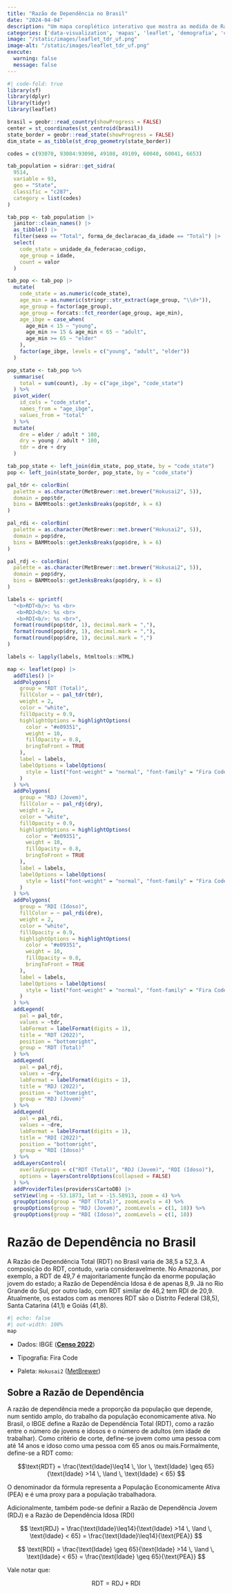 ```yaml
---
title: "Razão de Dependência no Brasil"
date: "2024-04-04"
description: "Um mapa coroplético interativo que mostra as medida de Razão de Dependência no Brasil por estado. O mapa destaca tanto a Razão de Dependência Total, como a RD Jovem e RD Idosa."
categories: ['data-visualization', 'mapas', 'leaflet', 'demografia', 'censo']
image: "/static/images/leaflet_tdr_uf.png"
image-alt: "/static/images/leaflet_tdr_uf.png"
execute: 
  warning: false
  message: false
---
```


```r
#| code-fold: true
library(sf)
library(dplyr)
library(tidyr)
library(leaflet)

brasil = geobr::read_country(showProgress = FALSE)
center = st_coordinates(st_centroid(brasil))
state_border = geobr::read_state(showProgress = FALSE)
dim_state = as_tibble(st_drop_geometry(state_border))

codes = c(93070, 93084:93098, 49108, 49109, 60040, 60041, 6653)

tab_population = sidrar::get_sidra(
  9514,
  variable = 93,
  geo = "State",
  classific = "c287",
  category = list(codes)
)

tab_pop <- tab_population |> 
  janitor::clean_names() |> 
  as_tibble() |> 
  filter(sexo == "Total", forma_de_declaracao_da_idade == "Total") |> 
  select(
    code_state = unidade_da_federacao_codigo,
    age_group = idade,
    count = valor
  )

tab_pop <- tab_pop |> 
  mutate(
    code_state = as.numeric(code_state),
    age_min = as.numeric(stringr::str_extract(age_group, "\\d+")),
    age_group = factor(age_group),
    age_group = forcats::fct_reorder(age_group, age_min),
    age_ibge = case_when(
      age_min < 15 ~ "young",
      age_min >= 15 & age_min < 65 ~ "adult",
      age_min >= 65 ~ "elder"
    ),
    factor(age_ibge, levels = c("young", "adult", "elder"))
  )

pop_state <- tab_pop %>%
  summarise(
    total = sum(count), .by = c("age_ibge", "code_state")
  ) %>%
  pivot_wider(
    id_cols = "code_state",
    names_from = "age_ibge",
    values_from = "total"
  ) %>%
  mutate(
    dre = elder / adult * 100,
    dry = young / adult * 100,
    tdr = dre + dry
  )

tab_pop_state <- left_join(dim_state, pop_state, by = "code_state")
pop <- left_join(state_border, pop_state, by = "code_state")

pal_tdr <- colorBin(
  palette = as.character(MetBrewer::met.brewer("Hokusai2", 5)),
  domain = pop$tdr,
  bins = BAMMtools::getJenksBreaks(pop$tdr, k = 6)
)

pal_rdi <- colorBin(
  palette = as.character(MetBrewer::met.brewer("Hokusai2", 5)),
  domain = pop$dre,
  bins = BAMMtools::getJenksBreaks(pop$dre, k = 6)
)

pal_rdj <- colorBin(
  palette = as.character(MetBrewer::met.brewer("Hokusai2", 5)),
  domain = pop$dry,
  bins = BAMMtools::getJenksBreaks(pop$dry, k = 6)
)

labels <- sprintf(
  "<b>RDT<b/>: %s <br>
   <b>RDJ<b/>: %s <br>
   <b>RDI<b/>: %s <br>",
  format(round(pop$tdr, 1), decimal.mark = ","),
  format(round(pop$dry, 1), decimal.mark = ","),
  format(round(pop$dre, 1), decimal.mark = ",")
)

labels <- lapply(labels, htmltools::HTML)

map <- leaflet(pop) |>
  addTiles() |>
  addPolygons(
    group = "RDT (Total)",
    fillColor = ~ pal_tdr(tdr),
    weight = 2,
    color = "white",
    fillOpacity = 0.9,
    highlightOptions = highlightOptions(
      color = "#e09351",
      weight = 10,
      fillOpacity = 0.8,
      bringToFront = TRUE
    ),
    label = labels,
    labelOptions = labelOptions(
      style = list("font-weight" = "normal", "font-family" = "Fira Code")
    )
  ) %>%
  addPolygons(
    group = "RDJ (Jovem)",
    fillColor = ~ pal_rdj(dry),
    weight = 2,
    color = "white",
    fillOpacity = 0.9,
    highlightOptions = highlightOptions(
      color = "#e09351",
      weight = 10,
      fillOpacity = 0.8,
      bringToFront = TRUE
    ),
    label = labels,
    labelOptions = labelOptions(
      style = list("font-weight" = "normal", "font-family" = "Fira Code")
    )
  ) %>%
  addPolygons(
    group = "RDI (Idoso)",
    fillColor = ~ pal_rdi(dre),
    weight = 2,
    color = "white",
    fillOpacity = 0.9,
    highlightOptions = highlightOptions(
      color = "#e09351",
      weight = 10,
      fillOpacity = 0.8,
      bringToFront = TRUE
    ),
    label = labels,
    labelOptions = labelOptions(
      style = list("font-weight" = "normal", "font-family" = "Fira Code")
    )
  ) %>%
  addLegend(
    pal = pal_tdr,
    values = ~tdr,
    labFormat = labelFormat(digits = 1),
    title = "RDT (2022)",
    position = "bottomright",
    group = "RDT (Total)"
  ) %>%
  addLegend(
    pal = pal_rdj,
    values = ~dry,
    labFormat = labelFormat(digits = 1),
    title = "RDJ (2022)",
    position = "bottomright",
    group = "RDJ (Jovem)"
  ) %>%
  addLegend(
    pal = pal_rdi,
    values = ~dre,
    labFormat = labelFormat(digits = 1),
    title = "RDI (2022)",
    position = "bottomright",
    group = "RDI (Idoso)"
  ) %>%
  addLayersControl(
    overlayGroups = c("RDT (Total)", "RDJ (Jovem)", "RDI (Idoso)"),
    options = layersControlOptions(collapsed = FALSE)
  ) %>%
  addProviderTiles(providers$CartoDB) |>
  setView(lng = -53.1873, lat = -15.58913, zoom = 4) %>%
  groupOptions(group = "RDT (Total)", zoomLevels = 4) %>%
  groupOptions(group = "RDJ (Jovem)", zoomLevels = c(1, 18)) %>%
  groupOptions(group = "RDI (Idoso)", zoomLevels = c(1, 18))
```

# Razão de Dependência no Brasil

A Razão de Dependência Total (RDT) no Brasil varia de 38,5 a 52,3. A composição do RDT, contudo, varia consideravelmente. No Amazonas, por exemplo, a RDT de 49,7 é majoritariamente função da enorme população jovem do estado; a Razão de Dependência Idosa é de apenas 8,9. Já no Rio Grande do Sul, por outro lado, com RDT similar de 46,2 tem RDI de 20,9. Atualmente, os estados com as menores RDT são o Distrito Federal (38,5), Santa Catarina (41,1) e Goiás (41,8).

```r
#| echo: false
#| out-width: 100%
map
```

-   Dados: IBGE ([**Censo 2022**](https://censo2022.ibge.gov.br))

-   Tipografia: Fira Code

-   Paleta: `Hokusai2` ([MetBrewer](https://github.com/BlakeRMills/MetBrewer))

## Sobre a Razão de Dependência

A razão de dependência mede a proporção da população que depende, num sentido amplo, do trabalho da população economicamente ativa. No Brasil, o IBGE define a Razão de Dependência Total (RDT), como a razão entre o número de jovens e idosos e o número de adultos (em idade de trabalhar). Como critério de corte, define-se jovem como uma pessoa com até 14 anos e idoso como uma pessoa com 65 anos ou mais.Formalmente, define-se a RDT como:

$$\text{RDT} = \frac{\text{Idade}\leq14 \, \lor \, \text{Idade} \geq 65}{\text{Idade} >14 \, \land \, \text{Idade} < 65}
$$

O denominador da fórmula representa a População Economicamente Ativa (PEA) e é uma proxy para a população trabalhadora.

Adicionalmente, também pode-se definir a Razão de Dependência Jovem (RDJ) e a Razão de Dependência Idosa (RDI)

$$
\text{RDJ} = \frac{\text{Idade}\leq14}{\text{Idade} >14 \, \land \, \text{Idade} < 65} = \frac{\text{Idade}\leq14}{\text{PEA}}
$$

$$
\text{RDI} = \frac{\text{Idade} \geq 65}{\text{Idade} >14 \, \land \, \text{Idade} < 65} = \frac{\text{Idade} \geq 65}{\text{PEA}}
$$

Vale notar que:

$$
\text{RDT} = \text{RDJ} + \text{RDI}
$$